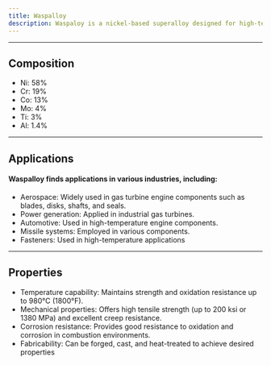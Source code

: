 ---
title: Waspalloy
description: Waspaloy is a nickel-based superalloy designed for high-temperature applications.  Waspaloy's combination of high-temperature strength, corrosion resistance, and oxidation resistance makes it valuable for applications in aerospace and power generation industries where components are exposed to extreme conditions
---


---

## Composition

- Ni: 58%
- Cr: 19%
- Co: 13%
- Mo: 4%
- Ti: 3%
- Al: 1.4%

---

## Applications

#### Waspalloy finds applications in various industries, including:

- Aerospace: Widely used in gas turbine engine components such as blades, disks, shafts, and seals.
- Power generation: Applied in industrial gas turbines.
- Automotive: Used in high-temperature engine components.
- Missile systems: Employed in various components.
- Fasteners: Used in high-temperature applications

---

## Properties

- Temperature capability: Maintains strength and oxidation resistance up to 980°C (1800°F).
- Mechanical properties: Offers high tensile strength (up to 200 ksi or 1380 MPa) and excellent creep resistance.
- Corrosion resistance: Provides good resistance to oxidation and corrosion in combustion environments.
- Fabricability: Can be forged, cast, and heat-treated to achieve desired properties
